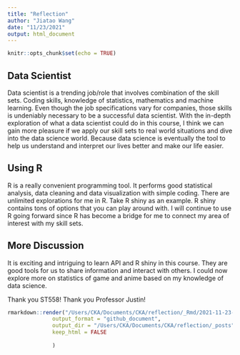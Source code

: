 ```yaml
---
title: "Reflection"
author: "Jiatao Wang"
date: "11/23/2021"
output: html_document
---
```


```r
knitr::opts_chunk$set(echo = TRUE)
```

## Data Scientist

Data scientist is a trending job/role that involves combination of the skill sets. Coding skills, knowledge of statistics, mathematics and machine learning. Even though the job specifications vary for companies, those skills is undeniably necessary to be a successful data scientist. With the in-depth exploration of what a data scientist could do in this course, I think we can gain more pleasure if we apply our skill sets to real world situations and dive into the data science world. Because data science is eventually the tool to help us understand and interpret our lives better and make our life easier. 

## Using R 

R is a really convenient programming tool. It performs good statistical analysis, data cleaning and data visualization with simple coding. There are unlimited explorations for me in R. Take R shiny as an example. R shiny contains tons of options that you can play around with. I will continue to use R going forward since R has become a bridge for me to connect my area of interest with my skill sets. 

## More Discussion

It is exciting and intriguing to learn API and R shiny in this course. They are good tools for us to share information and interact with others. I could now explore more on statistics of game and anime based on my knowledge of data science. 

Thank you ST558! Thank you Professor Justin! 

```r
rmarkdown::render("/Users/CKA/Documents/CKA/reflection/_Rmd/2021-11-23-Reflection-Blog-Post.Rmd",
              output_format = "github_document", 
              output_dir = "/Users/CKA/Documents/CKA/reflection/_posts",
              keep_html = FALSE
                
              )

```

